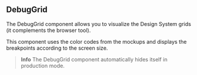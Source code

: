 
<Meta of={DebugGridStories} />

## DebugGrid

The DebugGrid component allows you to visualize the Design System grids (it complements the browser tool).

This component uses the color codes from the mockups and displays the breakpoints according to the screen size.

> **Info**
> The DebugGrid component automatically hides itself in production mode.

<Canvas of={DebugGridStories.Default} />
<Controls of={DebugGridStories.Default} />
